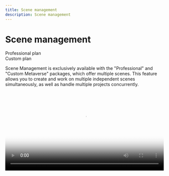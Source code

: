 ```yaml
---
title: Scene management
description: Scene management
---
```


# Scene management

<div class="flex-row">
  <div class="plan">Professional plan</div>
  <div class="plan">Custom plan</div>
</div>

Scene Management is exclusively available with the "Professional" and "Custom Metaverse" packages, which offer multiple scenes. This feature allows you to create and work on multiple independent scenes simultaneously, as well as handle multiple projects concurrently.

<video src="https://storage.gra.cloud.ovh.net/v1/AUTH_e1c99afd0f334238a6e82db242940fff/exhibitions/vods/video-8ba5d0d6-0f9e-4e7a-addd-1099528709e8/file/1716395000674-comp-37398.65364121773.mp4" playsInline controls width="100%" poster="https://storage.gra.cloud.ovh.net/v1/AUTH_e1c99afd0f334238a6e82db242940fff/exhibitions/vods/8ba5d0d6-0f9e-4e7a-addd-1099528709e8/thumbnail/1716395000162-comp-42445.850973306755.png" />

To add a new scene, simply click on the **"Add a scene"** button.

![](/img/Marvaimages/Documentationscene.jpg)

* **Name**: Specify the name of your scene.
* **Status**: Choose whether it should be private or public. Select "public" if you want everyone to have access, or "private" if access should be limited to those who receive a specific link from you. Privacy can also be useful during the development stage when the metaverse is not yet ready to be viewed.
* **Pick a template**: Select a template to use for your scene. You can choose from a variety of templates.

![Mext metaverse Dashboard Features Scene Management](/img/metaverse/add-scene.png)

Here are a few recommendations to keep in mind:

> Always remember to click on "Save" after creating a new scene to ensure that it is successfully created in your Metabuilder.
